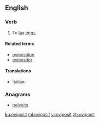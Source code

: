==English==

===Verb===
{{en-verb}}

# {{context|intransitive|lang=en}} To [[lay]] [[eggs]]

====Related terms====
* [[oviposition]]
* [[ovipositor]]

====Translations====
{{trans-top|oviposit}}
* Italian: {{t|it|ovideporre}}
{{trans-mid}}
{{trans-bottom}}

===Anagrams===
* [[poivoits#English|poivoits]]

[[ku:oviposit]]
[[ml:oviposit]]
[[vi:oviposit]]
[[zh:oviposit]]
